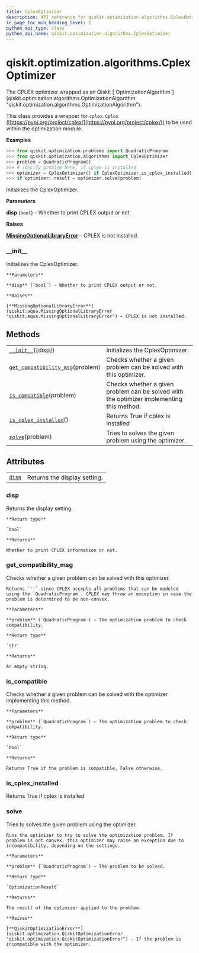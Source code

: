 ```yaml
---
title: CplexOptimizer
description: API reference for qiskit.optimization.algorithms.CplexOptimizer
in_page_toc_min_heading_level: 1
python_api_type: class
python_api_name: qiskit.optimization.algorithms.CplexOptimizer
---
```


# qiskit.optimization.algorithms.CplexOptimizer

<Class id="qiskit.optimization.algorithms.CplexOptimizer" github="https://github.com/qiskit-community/qiskit-aqua/tree/stable/0.9/qiskit/optimization/algorithms/cplex_optimizer.py" signature="CplexOptimizer(disp=False)">
  The CPLEX optimizer wrapped as an Qiskit [`OptimizationAlgorithm`](qiskit.optimization.algorithms.OptimizationAlgorithm "qiskit.optimization.algorithms.OptimizationAlgorithm").

  This class provides a wrapper for `cplex.Cplex` ([https://pypi.org/project/cplex/](https://pypi.org/project/cplex/)) to be used within the optimization module.

  **Examples**

  ```python
  >>> from qiskit.optimization.problems import QuadraticProgram
  >>> from qiskit.optimization.algorithms import CplexOptimizer
  >>> problem = QuadraticProgram()
  >>> # specify problem here, if cplex is installed
  >>> optimizer = CplexOptimizer() if CplexOptimizer.is_cplex_installed() else None
  >>> if optimizer: result = optimizer.solve(problem)
  ```

  Initializes the CplexOptimizer.

  **Parameters**

  **disp** (`bool`) – Whether to print CPLEX output or not.

  **Raises**

  [**MissingOptionalLibraryError**](qiskit.aqua.MissingOptionalLibraryError "qiskit.aqua.MissingOptionalLibraryError") – CPLEX is not installed.

  ### \_\_init\_\_

  <Function id="qiskit.optimization.algorithms.CplexOptimizer.__init__" name="__init__" signature="__init__(disp=False)">
    Initializes the CplexOptimizer.

    **Parameters**

    **disp** (`bool`) – Whether to print CPLEX output or not.

    **Raises**

    [**MissingOptionalLibraryError**](qiskit.aqua.MissingOptionalLibraryError "qiskit.aqua.MissingOptionalLibraryError") – CPLEX is not installed.
  </Function>

  ## Methods

  |                                                                                                                                                                                |                                                                                           |
  | ------------------------------------------------------------------------------------------------------------------------------------------------------------------------------ | ----------------------------------------------------------------------------------------- |
  | [`__init__`](#qiskit.optimization.algorithms.CplexOptimizer.__init__ "qiskit.optimization.algorithms.CplexOptimizer.__init__")(\[disp])                                        | Initializes the CplexOptimizer.                                                           |
  | [`get_compatibility_msg`](#qiskit.optimization.algorithms.CplexOptimizer.get_compatibility_msg "qiskit.optimization.algorithms.CplexOptimizer.get_compatibility_msg")(problem) | Checks whether a given problem can be solved with this optimizer.                         |
  | [`is_compatible`](#qiskit.optimization.algorithms.CplexOptimizer.is_compatible "qiskit.optimization.algorithms.CplexOptimizer.is_compatible")(problem)                         | Checks whether a given problem can be solved with the optimizer implementing this method. |
  | [`is_cplex_installed`](#qiskit.optimization.algorithms.CplexOptimizer.is_cplex_installed "qiskit.optimization.algorithms.CplexOptimizer.is_cplex_installed")()                 | Returns True if cplex is installed                                                        |
  | [`solve`](#qiskit.optimization.algorithms.CplexOptimizer.solve "qiskit.optimization.algorithms.CplexOptimizer.solve")(problem)                                                 | Tries to solves the given problem using the optimizer.                                    |

  ## Attributes

  |                                                                                                                    |                              |
  | ------------------------------------------------------------------------------------------------------------------ | ---------------------------- |
  | [`disp`](#qiskit.optimization.algorithms.CplexOptimizer.disp "qiskit.optimization.algorithms.CplexOptimizer.disp") | Returns the display setting. |

  ### disp

  <Function id="qiskit.optimization.algorithms.CplexOptimizer.disp" name="disp" signature="property disp">
    Returns the display setting.

    **Return type**

    `bool`

    **Returns**

    Whether to print CPLEX information or not.
  </Function>

  ### get\_compatibility\_msg

  <Function id="qiskit.optimization.algorithms.CplexOptimizer.get_compatibility_msg" name="get_compatibility_msg" signature="get_compatibility_msg(problem)">
    Checks whether a given problem can be solved with this optimizer.

    Returns `''` since CPLEX accepts all problems that can be modeled using the `QuadraticProgram`. CPLEX may throw an exception in case the problem is determined to be non-convex.

    **Parameters**

    **problem** (`QuadraticProgram`) – The optimization problem to check compatibility.

    **Return type**

    `str`

    **Returns**

    An empty string.
  </Function>

  ### is\_compatible

  <Function id="qiskit.optimization.algorithms.CplexOptimizer.is_compatible" name="is_compatible" signature="is_compatible(problem)">
    Checks whether a given problem can be solved with the optimizer implementing this method.

    **Parameters**

    **problem** (`QuadraticProgram`) – The optimization problem to check compatibility.

    **Return type**

    `bool`

    **Returns**

    Returns True if the problem is compatible, False otherwise.
  </Function>

  ### is\_cplex\_installed

  <Function id="qiskit.optimization.algorithms.CplexOptimizer.is_cplex_installed" name="is_cplex_installed" signature="static is_cplex_installed()">
    Returns True if cplex is installed
  </Function>

  ### solve

  <Function id="qiskit.optimization.algorithms.CplexOptimizer.solve" name="solve" signature="solve(problem)">
    Tries to solves the given problem using the optimizer.

    Runs the optimizer to try to solve the optimization problem. If problem is not convex, this optimizer may raise an exception due to incompatibility, depending on the settings.

    **Parameters**

    **problem** (`QuadraticProgram`) – The problem to be solved.

    **Return type**

    `OptimizationResult`

    **Returns**

    The result of the optimizer applied to the problem.

    **Raises**

    [**QiskitOptimizationError**](qiskit.optimization.QiskitOptimizationError "qiskit.optimization.QiskitOptimizationError") – If the problem is incompatible with the optimizer.
  </Function>
</Class>

